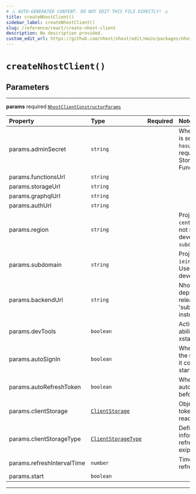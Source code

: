 ```yaml
---
# ⚠️ AUTO-GENERATED CONTENT. DO NOT EDIT THIS FILE DIRECTLY! ⚠️
title: createNhostClient()
sidebar_label: createNhostClient()
slug: /reference/react/create-nhost-client
description: No description provided.
custom_edit_url: https://github.com/nhost/nhost/edit/main/packages/nhost-js/src/clients/nhost.ts#L9
---
```


# `createNhostClient()`

## Parameters

---

**<span className="parameter-name">params</span>** <span className="optional-status">required</span> [`NhostClientConstructorParams`](/reference/docgen/react/types/nhost-client-constructor-params)

| Property                                                                                               | Type                                                                     | Required | Notes                                                                                                                                    |
| :----------------------------------------------------------------------------------------------------- | :----------------------------------------------------------------------- | :------: | :--------------------------------------------------------------------------------------------------------------------------------------- |
| <span className="parameter-name"><span className="light-grey">params.</span>adminSecret</span>         | <code>string</code>                                                      |          | When set, the admin secret is sent as a header, `x-hasura-admin-secret`, for all requests to GraphQL, Storage, and Serverless Functions. |
| <span className="parameter-name"><span className="light-grey">params.</span>functionsUrl</span>        | <code>string</code>                                                      |          |                                                                                                                                          |
| <span className="parameter-name"><span className="light-grey">params.</span>storageUrl</span>          | <code>string</code>                                                      |          |                                                                                                                                          |
| <span className="parameter-name"><span className="light-grey">params.</span>graphqlUrl</span>          | <code>string</code>                                                      |          |                                                                                                                                          |
| <span className="parameter-name"><span className="light-grey">params.</span>authUrl</span>             | <code>string</code>                                                      |          |                                                                                                                                          |
| <span className="parameter-name"><span className="light-grey">params.</span>region</span>              | <code>string</code>                                                      |          | Project region (e.g. `eu-central-1`) Project region is not required during local development (when `subdomain` is `localhost`)           |
| <span className="parameter-name"><span className="light-grey">params.</span>subdomain</span>           | <code>string</code>                                                      |          | Project subdomain (e.g. `ieingiwnginwnfnegqwvdqwdwq`) Use `localhost` during local development                                           |
| <span className="parameter-name"><span className="light-grey">params.</span>backendUrl</span>          | <code>string</code>                                                      |          | Nhost backend URL Will be deprecated in a future release. Please look at 'subdomain' and 'region' instead.                               |
| <span className="parameter-name"><span className="light-grey">params.</span>devTools</span>            | <code>boolean</code>                                                     |          | Activate devTools e.g. the ability to connect to the xstate inspector                                                                    |
| <span className="parameter-name"><span className="light-grey">params.</span>autoSignIn</span>          | <code>boolean</code>                                                     |          | When set to true, will parse the url on startup to check if it contains a refresh token to start the session with                        |
| <span className="parameter-name"><span className="light-grey">params.</span>autoRefreshToken</span>    | <code>boolean</code>                                                     |          | When set to true, will automatically refresh token before it expires                                                                     |
| <span className="parameter-name"><span className="light-grey">params.</span>clientStorage</span>       | [`ClientStorage`](/reference/docgen/react/types/client-storage)          |          | Object where the refresh token will be persisted and read locally.                                                                       |
| <span className="parameter-name"><span className="light-grey">params.</span>clientStorageType</span>   | [`ClientStorageType`](/reference/docgen/react/types/client-storage-type) |          | Define a way to get information about the refresh token and its exipration date.                                                         |
| <span className="parameter-name"><span className="light-grey">params.</span>refreshIntervalTime</span> | <code>number</code>                                                      |          | Time interval until token refreshes, in seconds                                                                                          |
| <span className="parameter-name"><span className="light-grey">params.</span>start</span>               | <code>boolean</code>                                                     |          |                                                                                                                                          |

---
